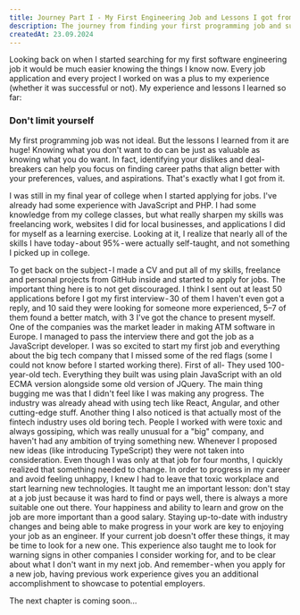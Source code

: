 ```yaml
---
title: Journey Part I - My First Engineering Job and Lessons I got from it
description: The journey from finding your first programming job and subsisting in the industry can be brutal in the ever-changing IT world. Doesn't matter if you are a college graduate or a self-taught software engineer, when it comes to working in the industry - the struggle is the same for the most part. I am hoping that sharing my journey so far could help someone looking to strive in this field.
createdAt: 23.09.2024
---
```


Looking back on when I started searching for my first software engineering job it would be much easier knowing the things I know now. Every job application and every project I worked on was a plus to my experience (whether it was successful or not).
My experience and lessons I learned so far:

### Don't limit yourself

My first programming job was not ideal.
But the lessons I learned from it are huge!
Knowing what you don't want to do can be just as valuable as knowing what you do want. In fact, identifying your dislikes and deal-breakers can help you focus on finding career paths that align better with your preferences, values, and aspirations. That's exactly what I got from it.

I was still in my final year of college when I started applying for jobs. I've already had some experience with JavaScript and PHP. I had some knowledge from my college classes, but what really sharpen my skills was freelancing work, websites I did for local businesses, and applications I did for myself as a learning exercise. Looking at it, I realize that nearly all of the skills I have today - about 95% - were actually self-taught, and not something I picked up in college.

To get back on the subject - I made a CV and put all of my skills, freelance and personal projects from GitHub inside and started to apply for jobs. The important thing here is to not get discouraged. I think I sent out at least 50 applications before I got my first interview - 30 of them I haven't even got a reply, and 10 said they were looking for someone more experienced, 5–7 of them found a better match, with 3 I've got the chance to present myself.
One of the companies was the market leader in making ATM software in Europe. I managed to pass the interview there and got the job as a JavaScript developer. I was so excited to start my first job and everything about the big tech company that I missed some of the red flags (some I could not know before I started working there). First of all- They used 100-year-old tech. Everything they built was using plain JavaScript with an old ECMA version alongside some old version of JQuery. The main thing bugging me was that I didn't feel like I was making any progress. The industry was already ahead with using tech like React, Angular, and other cutting-edge stuff. Another thing I also noticed is that actually most of the fintech industry uses old boring tech. People I worked with were toxic and always gossiping, which was really unusual for a "big" company, and haven't had any ambition of trying something new. Whenever I proposed new ideas (like introducing TypeScript) they were not taken into consideration.
Even though I was only at that job for four months, I quickly realized that something needed to change. In order to progress in my career and avoid feeling unhappy, I knew I had to leave that toxic workplace and start learning new technologies. It taught me an important lesson: don't stay at a job just because it was hard to find or pays well, there is always a more suitable one out there. Your happiness and ability to learn and grow on the job are more important than a good salary. Staying up-to-date with industry changes and being able to make progress in your work are key to enjoying your job as an engineer. If your current job doesn't offer these things, it may be time to look for a new one. This experience also taught me to look for warning signs in other companies I consider working for, and to be clear about what I don't want in my next job.
And remember - when you apply for a new job, having previous work experience gives you an additional accomplishment to showcase to potential employers.

The next chapter is coming soon…
